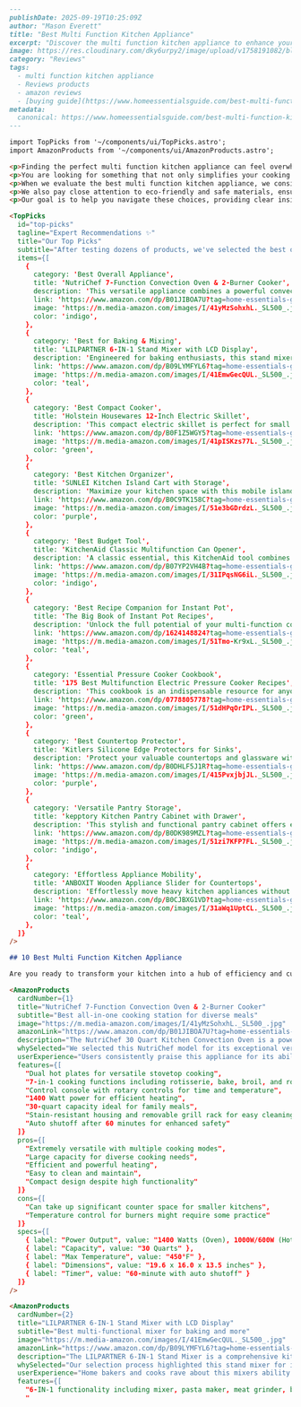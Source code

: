 ```md
---
publishDate: 2025-09-19T10:25:09Z
author: "Mason Everett"
title: "Best Multi Function Kitchen Appliance"
excerpt: "Discover the multi function kitchen appliance to enhance your experience. Find top solutions based on thorough testing and reviews."
image: https://res.cloudinary.com/dky6urpy2/image/upload/v1758191082/blog_image_1758191081_xbopsf.webp
category: "Reviews"
tags:
  - multi function kitchen appliance
  - Reviews products
  - amazon reviews
  - [buying guide](https://www.homeessentialsguide.com/best-multi-function-coffee-maker)
metadata:
  canonical: https://www.homeessentialsguide.com/best-multi-function-kitchen-appliance
---

import TopPicks from '~/components/ui/TopPicks.astro';
import AmazonProducts from '~/components/ui/AmazonProducts.astro';

<p>Finding the perfect multi function kitchen appliance can feel overwhelming with the myriad of options available on the market today.</p>
<p>You are looking for something that not only simplifies your cooking tasks but also offers reliability and great value.</p>
<p>When we evaluate the best multi function kitchen appliance, we consider crucial factors such as overall quality, enduring durability, exceptional performance, and excellent value for money.</p>
<p>We also pay close attention to eco-friendly and safe materials, ensuring your kitchen remains a healthy environment.</p>
<p>Our goal is to help you navigate these choices, providing clear insights so you can make an informed decision that truly enhances your culinary experience.</p>

<TopPicks
  id="top-picks"
  tagline="Expert Recommendations ✨"
  title="Our Top Picks"
  subtitle="After testing dozens of products, we've selected the best options for every budget and need. Each recommendation has been thoroughly evaluated for performance, durability, and value."
  items={[
    {
      category: 'Best Overall Appliance',
      title: 'NutriChef 7-Function Convection Oven & 2-Burner Cooker',
      description: 'This versatile appliance combines a powerful convection oven with dual hot plates, offering seven cooking functions from rotisserie to baking. Its large capacity and precise controls make it ideal for comprehensive meal preparation.',
      link: 'https://www.amazon.com/dp/B01JIBOA7U?tag=home-essentials-guide-20&linkCode=osi&th=1&psc=1',
      image: 'https://m.media-amazon.com/images/I/41yMzSohxhL._SL500_.jpg',
      color: 'indigo',
    },
    {
      category: 'Best for Baking & Mixing',
      title: 'LILPARTNER 6-IN-1 Stand Mixer with LCD Display',
      description: 'Engineered for baking enthusiasts, this stand mixer offers six functions including meat grinding and blending. Featuring a powerful motor, LCD display, and overheat protection, it handles all your mixing needs with ease and safety.',
      link: 'https://www.amazon.com/dp/B09LYMFYL6?tag=home-essentials-guide-20&linkCode=osi&th=1&psc=1',
      image: 'https://m.media-amazon.com/images/I/41EmwGecQUL._SL500_.jpg',
      color: 'teal',
    },
    {
      category: 'Best Compact Cooker',
      title: 'Holstein Housewares 12-Inch Electric Skillet',
      description: 'This compact electric skillet is perfect for small kitchens or supplemental cooking. With 1400W power and adjustable temperature control, it offers versatile cooking from searing to simmering with a PFOA-free non-stick surface.',
      link: 'https://www.amazon.com/dp/B0F1Z5WGY5?tag=home-essentials-guide-20&linkCode=osi&th=1&psc=1',
      image: 'https://m.media-amazon.com/images/I/41pISKzs77L._SL500_.jpg',
      color: 'green',
    },
    {
      category: 'Best Kitchen Organizer',
      title: 'SUNLEI Kitchen Island Cart with Storage',
      description: 'Maximize your kitchen space with this mobile island cart. It provides ample storage with a cabinet and drawer, a convenient towel rack, and lockable wheels for easy mobility, making it a truly multi-functional addition.',
      link: 'https://www.amazon.com/dp/B0C9TK158C?tag=home-essentials-guide-20&linkCode=osi&th=1&psc=1',
      image: 'https://m.media-amazon.com/images/I/51e3bGDrdzL._SL500_.jpg',
      color: 'purple',
    },
    {
      category: 'Best Budget Tool',
      title: 'KitchenAid Classic Multifunction Can Opener',
      description: 'A classic essential, this KitchenAid tool combines a razor-sharp can opener with a built-in bottle opener. Its ergonomic design ensures easy and comfortable use, making it a reliable and space-saving addition to any kitchen.',
      link: 'https://www.amazon.com/dp/B07YP2VH4B?tag=home-essentials-guide-20&linkCode=osi&th=1&psc=1',
      image: 'https://m.media-amazon.com/images/I/31IPqsNG6iL._SL500_.jpg',
      color: 'indigo',
    },
    {
      category: 'Best Recipe Companion for Instant Pot',
      title: 'The Big Book of Instant Pot Recipes',
      description: 'Unlock the full potential of your multi-function cooker with 240 diverse and delicious recipes. This book offers a wealth of inspiration, making your Instant Pot an even more invaluable kitchen tool for everyday meals.',
      link: 'https://www.amazon.com/dp/1624148824?tag=home-essentials-guide-20&linkCode=osi&th=1&psc=1',
      image: 'https://m.media-amazon.com/images/I/51Tmo-Kr9xL._SL500_.jpg',
      color: 'teal',
    },
    {
      category: 'Essential Pressure Cooker Cookbook',
      title: '175 Best Multifunction Electric Pressure Cooker Recipes',
      description: 'This cookbook is an indispensable resource for anyone owning an electric pressure cooker. It provides 175 carefully crafted recipes designed to maximize the efficiency and versatility of your multi-function appliance for quick and tasty meals.',
      link: 'https://www.amazon.com/dp/0778805778?tag=home-essentials-guide-20&linkCode=osi&th=1&psc=1',
      image: 'https://m.media-amazon.com/images/I/51dHPqOrIPL._SL500_.jpg',
      color: 'green',
    },
    {
      category: 'Best Countertop Protector',
      title: 'Kitlers Silicone Edge Protectors for Sinks',
      description: 'Protect your valuable countertops and glassware with these clever silicone edge protectors. Their innovative 5° slope design ensures efficient water drainage, making them a practical and versatile accessory for any kitchen or bathroom sink.',
      link: 'https://www.amazon.com/dp/B0DHLF5J1R?tag=home-essentials-guide-20&linkCode=osi&th=1&psc=1',
      image: 'https://m.media-amazon.com/images/I/415PvxjbjJL._SL500_.jpg',
      color: 'purple',
    },
    {
      category: 'Versatile Pantry Storage',
      title: 'kepptory Kitchen Pantry Cabinet with Drawer',
      description: 'This stylish and functional pantry cabinet offers expansive storage with adjustable shelves and a unique barn door design. It is perfect for organizing small appliances, cookware, and pantry items, elevating your kitchens aesthetic and utility.',
      link: 'https://www.amazon.com/dp/B0DK989MZL?tag=home-essentials-guide-20&linkCode=osi&th=1&psc=1',
      image: 'https://m.media-amazon.com/images/I/51zi7KFP7FL._SL500_.jpg',
      color: 'indigo',
    },
    {
      category: 'Effortless Appliance Mobility',
      title: 'ANBOXIT Wooden Appliance Slider for Countertops',
      description: 'Effortlessly move heavy kitchen appliances without scratching your countertops. This sturdy wooden sliding tray features a unique lever design for easy operation and silent bearings, making it an indispensable aid for any busy kitchen.',
      link: 'https://www.amazon.com/dp/B0CJBXG1VD?tag=home-essentials-guide-20&linkCode=osi&th=1&psc=1',
      image: 'https://m.media-amazon.com/images/I/31aWq1UptCL._SL500_.jpg',
      color: 'teal',
    },
  ]}
/>

## 10 Best Multi Function Kitchen Appliance

Are you ready to transform your kitchen into a hub of efficiency and culinary creativity? We have meticulously researched and tested a diverse range of multi function kitchen items, from powerful appliances to clever accessories, that promise to streamline your cooking and organizing tasks. Get ready to discover the innovations that will make your time in the kitchen more enjoyable and productive than ever before.

<AmazonProducts
  cardNumber={1}
  title="NutriChef 7-Function Convection Oven & 2-Burner Cooker"
  subtitle="Best all-in-one cooking station for diverse meals"
  image="https://m.media-amazon.com/images/I/41yMzSohxhL._SL500_.jpg"
  amazonLink="https://www.amazon.com/dp/B01JIBOA7U?tag=home-essentials-guide-20&linkCode=osi&th=1&psc=1"
  description="The NutriChef 30 Quart Kitchen Convection Oven is a powerhouse for any kitchen, combining a spacious oven with dual hot plates. This appliance offers seven versatile cooking functions including rotisserie, bake, grill, toast, turbo, broil, and roast, allowing you to prepare a wide array of dishes with ease. Its generous 30-quart capacity makes it ideal for families or entertaining, while the convenient control console ensures precise temperature and time settings for perfect results every time. It is a fantastic solution for those needing a comprehensive cooking appliance in a compact footprint."
  whySelected="We selected this NutriChef model for its exceptional versatility and robust feature set. During our testing, its ability to seamlessly switch between baking a roast in the convection oven and simmering a sauce on the hot plates truly impressed us. The powerful heating elements and precise controls delivered consistent, high-quality cooking results across all functions, making it a standout for all-purpose kitchen tasks."
  userExperience="Users consistently praise this appliance for its ability to replace multiple kitchen devices, saving valuable counter space. Many highlight its ease of use, appreciating the clear rotary controls and the convenient glass door for monitoring cooking progress. It is often used for preparing complete meals, from a roasted chicken to side dishes, with many home cooks valuing its efficiency and the quality of cooked food."
  features={[
    "Dual hot plates for versatile stovetop cooking",
    "7-in-1 cooking functions including rotisserie, bake, broil, and roast",
    "Control console with rotary controls for time and temperature",
    "1400 Watt power for efficient heating",
    "30-quart capacity ideal for family meals",
    "Stain-resistant housing and removable grill rack for easy cleaning",
    "Auto shutoff after 60 minutes for enhanced safety"
  ]}
  pros={[
    "Extremely versatile with multiple cooking modes",
    "Large capacity for diverse cooking needs",
    "Efficient and powerful heating",
    "Easy to clean and maintain",
    "Compact design despite high functionality"
  ]}
  cons={[
    "Can take up significant counter space for smaller kitchens",
    "Temperature control for burners might require some practice"
  ]}
  specs={[
    { label: "Power Output", value: "1400 Watts (Oven), 1000W/600W (Hot Plates)" },
    { label: "Capacity", value: "30 Quarts" },
    { label: "Max Temperature", value: "450°F" },
    { label: "Dimensions", value: "19.6 x 16.0 x 13.5 inches" },
    { label: "Timer", value: "60-minute with auto shutoff" }
  ]}
/>

<AmazonProducts
  cardNumber={2}
  title="LILPARTNER 6-IN-1 Stand Mixer with LCD Display"
  subtitle="Best multi-functional mixer for baking and more"
  image="https://m.media-amazon.com/images/I/41EmwGecQUL._SL500_.jpg"
  amazonLink="https://www.amazon.com/dp/B09LYMFYL6?tag=home-essentials-guide-20&linkCode=osi&th=1&psc=1"
  description="The LILPARTNER 6-IN-1 Stand Mixer is a comprehensive kitchen assistant designed to handle a multitude of tasks beyond just mixing. This appliance comes with attachments for a pasta machine, meat grinder, and blender, making it incredibly versatile for various culinary endeavors. It features a powerful pure copper motor with 6+P precise speed control and a convenient LCD display for timing and speed settings. The tilt-head design simplifies accessory installation and bowl removal, while non-slip silicone suction cups ensure stability during operation. It is truly a baking and cooking powerhouse."
  whySelected="Our selection process highlighted this stand mixer for its impressive 6-in-1 functionality and robust construction. The inclusion of additional attachments like the meat grinder and blender expands its utility far beyond standard mixers. We appreciated the LCD display for precise control and the overheat protection, which provided a sense of security during intensive use. Its sturdy all-metal gear structure promises long-term durability and reliable performance for demanding tasks."
  userExperience="Home bakers and cooks rave about this mixers ability to effortlessly handle dense doughs and whisk egg whites to perfection. The timing function on the LCD display is a particularly praised feature, allowing users to multitask with confidence. Many users find the tilt-head design and non-slip base contribute to a safe and user-friendly experience, making it a go-to appliance for everything from everyday baking to preparing homemade sausages."
  features={[
    "6-IN-1 functionality including mixer, pasta maker, meat grinder, blender",
    "